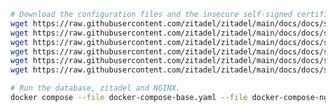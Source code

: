 ```bash
# Download the configuration files and the insecure self-signed certificate and its key.
wget https://raw.githubusercontent.com/zitadel/zitadel/main/docs/docs/self-hosting/manage/reverseproxy/docker-compose.yaml -O docker-compose-base.yaml
wget https://raw.githubusercontent.com/zitadel/zitadel/main/docs/docs/self-hosting/manage/reverseproxy/zitadel.yaml
wget https://raw.githubusercontent.com/zitadel/zitadel/main/docs/docs/self-hosting/manage/reverseproxy/nginx/docker-compose.yaml -O docker-compose-nginx.yaml
wget https://raw.githubusercontent.com/zitadel/zitadel/main/docs/docs/self-hosting/manage/reverseproxy/nginx/nginx-enabled-tls.conf
wget https://raw.githubusercontent.com/zitadel/zitadel/main/docs/docs/self-hosting/manage/reverseproxy/selfsigned.crt
wget https://raw.githubusercontent.com/zitadel/zitadel/main/docs/docs/self-hosting/manage/reverseproxy/selfsigned.key

# Run the database, zitadel and NGINX.
docker compose --file docker-compose-base.yaml --file docker-compose-nginx.yaml up nginx-enabled-tls --detach
```
